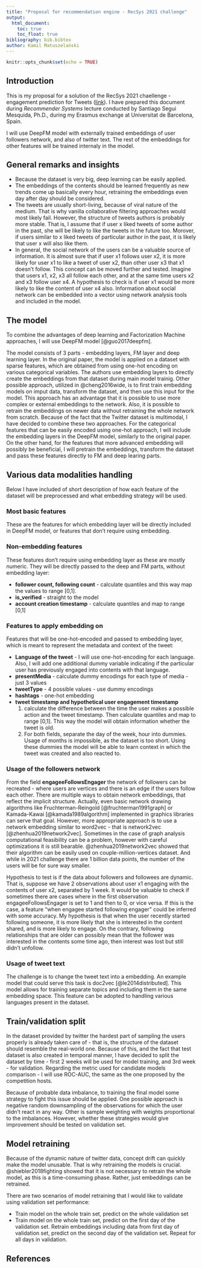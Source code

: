 ---
title: "Proposal for recommendation engine - RecSys 2021 challenge"
output: 
  html_document:
    toc: true
    toc_float: true
bibliography: bib.bibtex
author: Kamil Matuszelański
---

```{r setup, include=FALSE}
knitr::opts_chunk$set(echo = TRUE)
```

## Introduction

This is my proposal for a solution of the RecSys 2021 chaellenge - engagement prediction for Tweets ([link](https://recsys.acm.org/recsys21/challenge/)). I have prepared this document during *Recommender Systems* lecture conducted by Santiago Segui Mesquida, Ph.D., during my Erasmus exchange at Universitat de Barcelona, Spain.

I will use DeepFM model with externally trained embeddings of user followers network, and also of twitter text. The rest of the embeddings for other features will be trained internaly in the model.

## General remarks and insights

- Because the dataset is very big, deep learning can be easily applied. 
- The embeddings of the contents should be learned frequently as new trends come up basically every hour, retraining the embeddings even day after day should be considered.
- The tweets are usually short-living, because of viral nature of the medium. That is why vanilla collaborative filtering approaches would most likely fail. However, the structure of tweets authors is probably more stable. That is, I assume that if user x liked tweets of some author in the past, she will be likely to like the tweets in the future too. Morover, if users similar to x liked tweets of particular author in the past, it is likely that user x will also like them.
- In general, the social network of the users can be a valuable source of information. It is almost sure that if user x1 follows user x2, it is more likely for user x1 to like a tweet of user x2, than other user x3 that x1 doesn't follow. This concept can be moved further and tested. Imagine that users x1, x2, x3 all follow each other, and at the same time users x2 and x3 follow user x4. A hypothesis to check is if user x1 would be more likely to like the content of user x4 also. Information about social network can be embedded into a vector using network analysis tools and included in the model.

## The model

To combine the advantages of deep learning and Factorization Machine approaches, I will use DeepFM model [@guo2017deepfm]. 

The model consists of 3 parts - embedding layers, FM layer and deep learning layer. In the original paper, the model is applied on a dataset with sparse features, which are obtained from using one-hot encoding on various categorical variables. The authors use embedding layers to directly create the embeddings from that dataset during main model trainig. Other possible approach, utilized in @cheng2016wide, is to first train embedding models on imput data, transform the dataset, and then use this input for the model. This approach has an advantage that it is possible to use more complex or external embeddings to the network. Also, it is possible to retrain the embeddings on newer data without retraining the whole network from scratch. Because of the fact that the Twitter dataset is multimodal, I have decided to combine these two approaches. For the categorical features that can be easily encoded using one-hot approach, I will include the embedding layers in the DeepFM model, similarly to the original paper. On the other hand, for the features that more advanced embedding will possibly be beneficial, I will pretrain the embeddings, transform the dataset and pass these features directly to FM and deep learing parts.

## Various data modalities handling

Below I have included of short description of how each feature of the dataset will be preprocessed and what embedding strategy will be used.

### Most basic features

These are the features for which embedding layer will be directly included in DeepFM model, or features that don't require using embedding.

### Non-embedding features

These features don't require using embedding layer as these are mostly numeric. They will be directly passed to the deep and FM parts, without embedding layer:

- **follower count, following count** - calculate quantiles and this way map the values to range [0,1]. 
- **is_verified** - straight to the model
- **account creation timestamp** - calculate quantiles and map to range [0,1]

### Features to apply embedding on

Features that will be one-hot-encoded and passed to embedding layer, which is meant to represent the metadata and context of the tweet:

- **Language of the tweet** - I will use one-hot-encoding for each language. Also, I will add one additional dummy variable indicating if the particular user has previously engaged into contents with that language.
- **presentMedia** - calculate dummy encodings for each type of media - just 3 values
- **tweetType** - 4 possible values - use dummy encodings
- **hashtags** - one-hot embedding
- **tweet timestamp and hypothetical user engagement timestamp**
  1. calculate the difference between the time the user makes a possible action and the tweet timestamp. Then calculate quantiles and map to range [0,1]. This way the model will obtain information whether the tweet is old.
  2. For both fields, separate the day of the week, hour into dummies. Usage of months is impossible, as the dataset is too short. Using these dummies the model will be able to learn context in which the tweet was created and also reacted to. 

### Usage of the followers network

From the field **engageeFollowsEngager** the network of followers can be recreated - where users are vertices and there is an edge if the users follow each other. There are multiple ways to obtain network embeddings, that reflect the implicit structure. Actually, even basic network drawing algorithms like Fruchterman-Reingold [@fruchterman1991graph] or Kamada-Kawai [@kamada1989algorithm] implemented in graphics libraries can serve that goal. However, more appropriate approach is to use a network embedding similar to word2vec - that is network2vec [@zhenhua2019network2vec]. Sometimes in the case of graph analysis computational feasibility can be a problem, however with careful optimizations it is still bearable. @zhenhua2019network2vec showed that their algorithm can be easily used on couple-million-vertices dataset. And while in 2021 challenge there are 1 billion data points, the number of the users will be for sure way smaller.

Hypothesis to test is if the data about followers and followees are dynamic. That is, suppose we have 2 observations about user x1 engaging with the contents of user x2, separated by 1 week. It would be valuable to check if sometimes there are cases where in the first observation engageeFollowsEngager is set to 1 and then to 0, or vice versa. If this is the case, a feature "when engagee started following engager" could be inferred with some accuracy. My hypothesis is that when the user recently started following someone, it is more likely that she is interested in the content shared, and is more likely to engage. On the contrary, following relationships that are older can possibly mean that the follower was interested in the contents some time ago, then interest was lost but still didn't unfollow.

### Usage of tweet text

The challenge is to change the tweet text into a embedding. An example model that could serve this task is doc2vec [@le2014distributed]. This model allows for training separate topics and including them in the same embedding space. This feature can be adopted to handling various languages present in the dataset.

## Train/validation split

In the dataset provided by twitter the hardest part of sampling the users properly is already taken care of - that is, the structure of the dataset should resemble the real-world one. Because of this, and the fact that test dataset is also created in temporal manner, I have decided to split the dataset by time - first 2 weeks will be used for model training, and 3rd week - for validation. Regarding the metric used for candidate models comparison - I will use ROC-AUC, the same as the one proposed by the competition hosts.

Because of probable data imbalance, to training the final model some strategy to fight this issue should be applied. One possible approach is negative random downsampling of the observations for which the user didn't react in any way. Other is sample weighting with weights proportional to the imbalances. However, whether these strategies would give improvement should be tested on validation set. 

## Model retraining

Because of the dynamic nature of twitter data, concept drift can quickly make the model unusable. That is why retraining the models is crucial. @shiebler2018fighting showed that it is not necessary to retrain the whole model, as this is a time-consuming phase. Rather, just embeddings can be retrained. 

There are two scenarios of model retraining that I would like to validate using validation set performance:

- Train model on the whole train set, predict on the whole validation set
- Train model on the whole train set, predict on the first day of the validation set. Retrain embeddings including data from first day of validation set, predict on the second day of the validation set. Repeat for all days in validation.


## References





